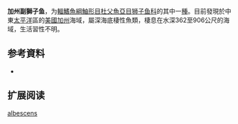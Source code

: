 {{Speciesbox
| name = 加州副獅子魚
| status = NE
| status_system = 
| image = 
| genus = Paraliparis
| species = albescens
| authority = [[Gilbert|Gilbert]],  1915
| synonyms = 
}}

'''加州副獅子鱼'''，为[[輻鰭魚綱|輻鰭魚綱]][[鮋形目|鮋形目]][[杜父魚亞目|杜父魚亞目]][[狮子鱼科|狮子鱼科]]的其中一[[種|種]]。目前發現於中東[[太平洋|太平洋]]區的[[美國|美國]][[加州|加州]]海域，屬深海底棲性魚類，棲息在水深362至906公尺的海域，生活習性不明。

== 参考資料 ==
*{{FishBase_species|genus=Paraliparis|species=albescens|year=2011|month=12}}

== 扩展阅读 ==
{{refbegin}}
{{wikispecies-inline|Paraliparis albeolus|加州副獅子魚}}
{{refend}}
{{Taxonbar|from=Q3266587}}

[[Category:副獅子魚属|albescens]]


{{鮋形目小作品}}